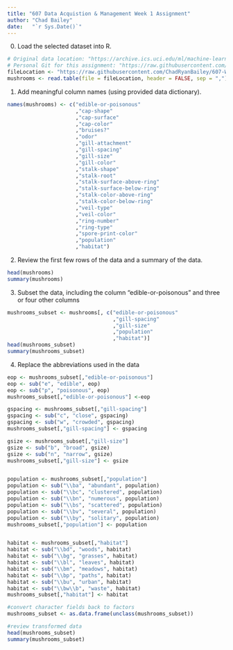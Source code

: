 ---
title: "607 Data Acquistion & Management Week 1 Assignment"
author: "Chad Bailey"
date:   "`r Sys.Date()`"
---


0. Load the selected dataset into R.

```{r}
# Original data location: "https://archive.ics.uci.edu/ml/machine-learning-databases/mushroom/agaricus-lepiota.data"
# Personal Git for this assignment: "https://raw.githubusercontent.com/ChadRyanBailey/607-Week1-Assignment/master/Mushroom%20Data.csv"
fileLocation <- "https://raw.githubusercontent.com/ChadRyanBailey/607-Week1-Assignment/master/Mushroom%20Data.csv"
mushrooms <- read.table(file = fileLocation, header = FALSE, sep = ",")

```


1. Add meaningful column names (using provided data dictionary). 

```{r}
names(mushrooms) <- c("edible-or-poisonous"  
                      ,"cap-shape"
                      ,"cap-surface"
                      ,"cap-color"
                      ,"bruises?"
                      ,"odor"
                      ,"gill-attachment"
                      ,"gill-spacing"
                      ,"gill-size"
                      ,"gill-color"
                      ,"stalk-shape"
                      ,"stalk-root"
                      ,"stalk-surface-above-ring"
                      ,"stalk-surface-below-ring"
                      ,"stalk-color-above-ring"
                      ,"stalk-color-below-ring"
                      ,"veil-type"
                      ,"veil-color"
                      ,"ring-number"
                      ,"ring-type"
                      ,"spore-print-color"
                      ,"population"
                      ,"habitat")
```

2. Review the first few rows of the data and a summary of the data.

```{r}
head(mushrooms)
summary(mushrooms)
```

3. Subset the data, including the column "edible-or-poisonous" and three or four other columns

```{r}
mushrooms_subset <- mushrooms[, c("edible-or-poisonous"
                                  ,"gill-spacing"
                                  ,"gill-size"
                                  ,"population"
                                  ,"habitat")]
head(mushrooms_subset)
summary(mushrooms_subset)
```


4. Replace the abbreviations used in the data
```{r}
eop <- mushrooms_subset[,"edible-or-poisonous"]
eop <- sub("e", "edible", eop)
eop <- sub("p", "poisonous", eop)
mushrooms_subset[,"edible-or-poisonous"] <-eop

gspacing <- mushrooms_subset[,"gill-spacing"]
gspacing <- sub("c", "close", gspacing)
gspacing <- sub("w", "crowded", gspacing)
mushrooms_subset[,"gill-spacing"] <- gspacing

gsize <- mushrooms_subset[,"gill-size"]
gsize <- sub("b", "broad", gsize)
gsize <- sub("n", "narrow", gsize)
mushrooms_subset[,"gill-size"] <- gsize


population <- mushrooms_subset[,"population"]
population <- sub("\\ba", "abundant", population)
population <- sub("\\bc", "clustered", population)
population <- sub("\\bn", "numerous", population)
population <- sub("\\bs", "scattered", population)
population <- sub("\\bv", "several", population)
population <- sub("\\by", "solitary", population)
mushrooms_subset[,"population"] <- population


habitat <- mushrooms_subset[,"habitat"]
habitat <- sub("\\bd", "woods", habitat)
habitat <- sub("\\bg", "grasses", habitat)
habitat <- sub("\\bl", "leaves", habitat)
habitat <- sub("\\bm", "meadows", habitat)
habitat <- sub("\\bp", "paths", habitat)
habitat <- sub("\\bu", "urban", habitat)
habitat <- sub("\\bw\\b", "waste", habitat)
mushrooms_subset[,"habitat"] <- habitat

#convert character fields back to factors
mushrooms_subset <- as.data.frame(unclass(mushrooms_subset))

#review transformed data
head(mushrooms_subset)
summary(mushrooms_subset)


```
